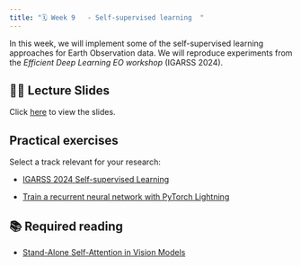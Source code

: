 ```yaml
---
title: "🗓️ Week 9   - Self-supervised learning  "
---
```


In this  week, we will implement some of the self-supervised learning approaches for Earth Observation data. We will reproduce experiments from the *Efficient Deep Learning EO workshop* (IGARSS 2024).

## 👨‍🏫 Lecture Slides 

Click [here](https://drive.google.com/file/d/1OsJpx-eoXt49uuK0AaE6oMreyMXtafbW/view?usp=sharing) to view the slides.

## Practical exercises

Select a track relevant for your research: 

- [IGARSS 2024 Self-supervised Learning](https://github.com/HSG-AIML/IGARSS2023_EfficientDeepLearningEO/tree/main/03-ssl)

- [Train a recurrent neural network with PyTorch Lightning](https://lightning.ai/lightning-ai/studios/train-a-recurrent-neural-network-with-pytorch-lightning?view=public&section=featured)

## 📚  Required reading

- [Stand-Alone Self-Attention in Vision Models](https://proceedings.neurips.cc/paper/2019/file/3416a75f4cea9109507cacd8e2f2aefc-Paper.pdf)

